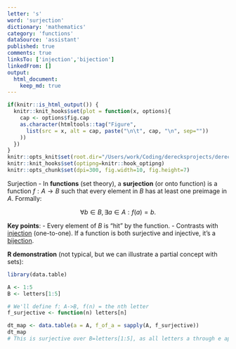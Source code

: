```yaml
---
letter: 's'
word: 'surjection'
dictionary: 'mathematics'
category: 'functions'
dataSource: 'assistant'
published: true
comments: true
linksTo: ['injection','bijection']
linkedFrom: []
output:
  html_document:
    keep_md: true
---
```


```r
if(knitr::is_html_output()) {
  knitr::knit_hooks$set(plot = function(x, options){
    cap <- options$fig.cap
    as.character(htmltools::tag("Figure",
      list(src = x, alt = cap, paste("\n\t", cap, "\n", sep=""))
    ))
  })
}
knitr::opts_knit$set(root.dir="/Users/work/Coding/derecksprojects/derecksnotes.com-playground/derecksnotes.com/client/src/app/dictionaries/mathematics/definitions")
knitr::knit_hooks$set(optipng=knitr::hook_optipng)
knitr::opts_chunk$set(dpi=300, fig.width=10, fig.height=7)
```

<a id="surjection">Surjection</a> - In **functions** (set theory), a **surjection** (or onto function) is a function $f: A \to B$ such that every element in $B$ has at least one preimage in $A$. Formally:

$$
\forall b \in B, \exists a \in A : f(a) = b.
$$

**Key points**:
- Every element of $B$ is “hit” by the function.
- Contrasts with [injection](#injection) (one-to-one). If a function is both surjective and injective, it’s a [bijection](#bijection).

**R demonstration** (not typical, but we can illustrate a partial concept with sets):

```r
library(data.table)

A <- 1:5
B <- letters[1:5]

# We'll define f: A->B, f(n) = the nth letter
f_surjective <- function(n) letters[n]

dt_map <- data.table(a = A, f_of_a = sapply(A, f_surjective))
dt_map
# This is surjective over B=letters[1:5], as all letters a through e appear.
```
